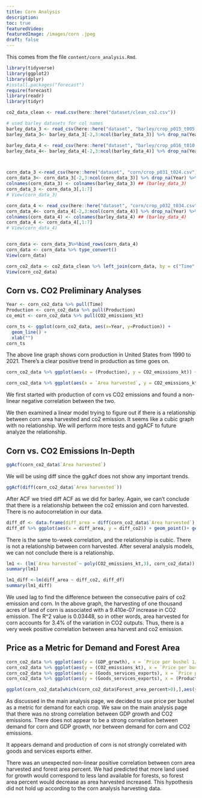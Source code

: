```yaml
---
title: Corn Analysis
description:
toc: true
featuredVideo:
featuredImage: /images/corn .jpeg
draft: false
---
```


This comes from the file `content/corn_analysis.Rmd`.

```r
library(tidyverse)
library(ggplot2)
library(dplyr)
#install.packages("forecast")
require(forecast)
library(readr)
library(tidyr)
```

```r
co2_data_clean <- read.csv(here::here("dataset/clean_co2.csv"))

```

```r
# used barley datasets for col names
barley_data_3 <- read_csv(here::here("dataset", "barley/crop_p015_t005.csv"),skip = 5)
barley_data_3<- barley_data_3[-2,3:ncol(barley_data_3)] %>% drop_na(Year) %>% head(-1)

barley_data_4 <- read_csv(here::here("dataset", "barley/crop_p016_t010.csv"),skip = 5)
barley_data_4<- barley_data_4[-2,3:ncol(barley_data_4)] %>% drop_na(Year) %>% head(-1)



corn_data_3 <-read_csv(here::here("dataset", "corn/crop_p031_t024.csv"),skip = 7)
corn_data_3<- corn_data_3[-2,3:ncol(corn_data_3)] %>% drop_na(Year) %>%filter(nchar(Year)==4)
colnames(corn_data_3) <- colnames(barley_data_3) ## (barley_data_3)
corn_data_3 <- corn_data_3[,1:7]
# View(corn_data_3)

corn_data_4 <- read_csv(here::here("dataset", "corn/crop_p032_t034.csv"),skip = 7)
corn_data_4<- corn_data_4[-2,3:ncol(corn_data_4)] %>% drop_na(Year) %>%filter(nchar(Year)==4)
colnames(corn_data_4) <- colnames(barley_data_4) ## (barley_data_4)
corn_data_4 <- corn_data_4[,1:7]
# View(corn_data_4)


corn_data <- corn_data_3%>%bind_rows(corn_data_4) 
corn_data <- corn_data %>% type_convert()
View(corn_data)

corn_co2_data <- co2_data_clean %>% left_join(corn_data, by = c("Time" = "Year"))
View(corn_co2_data)

```

## Corn vs. CO2 Preliminary Analyses
```r

Year <- corn_co2_data %>% pull(Time)
Production <- corn_co2_data %>% pull(Production)
co_emit <- corn_co2_data %>% pull(CO2_emissions_kt)

corn_ts <- ggplot(corn_co2_data, aes(x=Year, y=Production)) +
  geom_line() +
  xlab("")
corn_ts

```
The above line graph shows corn production in United States from 1990 to 2021. There's a clear positive trend in production as time goes on.

```r
corn_co2_data %>% ggplot(aes(x = (Production), y = CO2_emissions_kt)) + geom_point()+ geom_smooth()

corn_co2_data %>% ggplot(aes(x = `Area harvested`, y = CO2_emissions_kt)) + geom_point()+ geom_smooth()
```
We first started with production of corn vs CO2 emissions and found a non-linear negative correlation between the two.

We then examined a linear model trying to figure out if there is a relationship between corn area harvested and co2 emission. It seems like a cubic graph with no relationship. We will perform more tests and ggACF to future analyze the relationship. 


## Corn vs. CO2 Emissions In-Depth
```r
ggAcf(corn_co2_data$`Area harvested`) 
```
We will be using diff since the ggAcf does not show any important trends. 

```r
ggAcf(diff(corn_co2_data$`Area harvested`)) 
```
After ACF we tried diff ACF as we did for barley. Again, we can't conclude that there is a relationship between the co2 emission and corn harvested. There is no autocorrelation in our data.

```r
diff_df <- data.frame(diff_area = diff(corn_co2_data$`Area harvested`), diff_co2 = diff(corn_co2_data$CO2_emissions_kt) )
diff_df %>% ggplot(aes(x = diff_area, y = diff_co2)) + geom_point()+ geom_smooth()

```
There is the same to-week correlation, and the relationship is cubic. There is not a relationship between corn harvested. After several analysis models, we can not conclude there is a relationship. 


```r
lm1 <- (lm(`Area harvested`~ poly(CO2_emissions_kt,3), corn_co2_data)) 
summary(lm1)

lm1_diff <-lm(diff_area ~ diff_co2, diff_df) 
summary(lm1_diff)
```
We used lag to find the difference between the consecutive pairs of co2 emission and corn. In the above graph, the harvesting of one thousand acres of land of corn is associated with a 9.410e-07 increase in CO2 emission. The R^2 value is 0.03448, so in other words, area harvested for corn accounts for 3.4% of the variation in CO2 outputs. Thus, there is a very week positive correlation between area harvest and co2 emission.


## Price as a Metric for Demand and Forest Area
```r
corn_co2_data %>% ggplot(aes(y = (GDP_growth), x = `Price per bushel 1/`)) + geom_point() + geom_smooth()
corn_co2_data %>% ggplot(aes(y = (CO2_emissions_kt), x = `Price per bushel 1/`)) + geom_point() + geom_smooth()
corn_co2_data %>% ggplot(aes(y = (Goods_services_exports), x = `Price per bushel 1/`)) + geom_point() + geom_smooth()
corn_co2_data %>% ggplot(aes(y = (Goods_services_exports), x = (Production))) + geom_point() + geom_smooth()

ggplot(corn_co2_data[which(corn_co2_data$Forest_area_percent>0),],aes(y = (Forest_area_percent), x = `Area harvested`)) + geom_point() + geom_smooth()

```
As discussed in the main analysis page, we decided to use price per bushel as a metric for demand for each crop. We saw on the main analysis page that there was no strong correlation between GDP growth and CO2 emissions. There does not appear to be a strong correlation between demand for corn and GDP growth, nor between demand for corn and CO2 emissions. 

It appears demand and production of corn is not strongly correlated with goods and services exports either.

There was an unexpected non-linear positive correlation between corn area harvested and forest area percent. We had predicted that more land used for growth would correspond to less land available for forests, so forest area percent would decrease as area harvested increased. This hypothesis did not hold up according to the corn analysis harvesting data.


